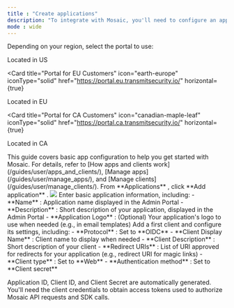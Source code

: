 ---
title : "Create applications"
description: "To integrate with Mosaic, you'll need to configure an application in the Mosaic Admin Portal."
mode : wide
---

Depending on your region, select the portal to use:

<CardGroup cols={3}>
<Card
  title="Portal for Global Customers"
  icon="globe"
  iconType="solid"
  href="https://portal.transmitsecurity.io/"
  horizontal={true}
>
  Located in US
</Card>

<Card
  title="Portal for EU Customers"
  icon="earth-europe"
  iconType="solid"
  href="https://portal.eu.transmitsecurity.io/"
  horizontal={true}
>
  Located in EU
</Card>

<Card
  title="Portal for CA Customers"
  icon="canadian-maple-leaf"
  iconType="solid"
  href="https://portal.ca.transmitsecurity.io/"
  horizontal={true}
>
  Located in CA
</Card>
</CardGroup>

<Note>
This guide covers basic app configuration to help you get started with Mosaic. For details, refer to [How apps and clients work](/guides/user/apps_and_clients/), [Manage apps](/guides/user/manage_apps/), and [Manage clients](/guides/user/manage_clients/).
</Note>

<Steps>
  <Step>
From **Applications** , click **Add application** .

<Frame>
    <img src="/images/image-1.png"/>
</Frame>
  </Step>
  <Step>
  Enter basic application information, including:
  - **Name** : Application name displayed in the Admin Portal
  - **Description** : Short description of your application, displayed in the Admin Portal
  - **Application Logo** : (Optional) Your application's logo to use when needed (e.g., in email templates)
  </Step>
  <Step>
  Add a first client and configure its settings, including:
  - **Protocol** : Set to **OIDC**
  - **Client Display Name** : Client name to display when needed
  - **Client Description** : Short description of your client
  - **Redirect URIs** : List of URI approved for redirects for your application (e.g., redirect URI for magic links)
  - **Client type** : Set to **Web**
  - **Authentication method** : Set to **Client secret**
  </Step>
</Steps>


<Info>

Application ID, Client ID, and Client Secret are automatically generated. You'll need the client credentials to obtain access tokens used to authorize Mosaic API requests and SDK calls.
</Info>
